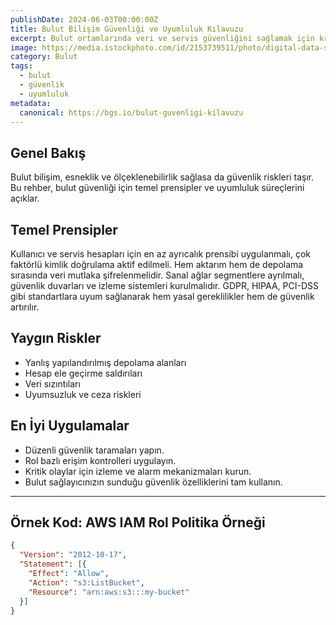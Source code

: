 ```yaml
---
publishDate: 2024-06-03T00:00:00Z
title: Bulut Bilişim Güvenliği ve Uyumluluk Kılavuzu
excerpt: Bulut ortamlarında veri ve servis güvenliğini sağlamak için kritik noktalar, riskler ve uyumluluk standartları.
image: https://media.istockphoto.com/id/2153739511/photo/digital-data-security-concept-cloud-computing-security.webp?a=1&b=1&s=612x612&w=0&k=20&c=hsuGOJ6HOaYIdn-c8e8Xvzp1Yasf5hgG01JBhj9tlU4=
category: Bulut
tags:
  - bulut
  - güvenlik
  - uyumluluk
metadata:
  canonical: https://bgs.io/bulut-guvenligi-kilavuzu
---
```



## Genel Bakış

Bulut bilişim, esneklik ve ölçeklenebilirlik sağlasa da güvenlik riskleri taşır. Bu rehber, bulut güvenliği için temel prensipler ve uyumluluk süreçlerini açıklar.

## Temel Prensipler

<DListItem dt="Kimlik ve Erişim Yönetimi (IAM)">
  Kullanıcı ve servis hesapları için en az ayrıcalık prensibi uygulanmalı, çok faktörlü kimlik doğrulama aktif edilmeli.
</DListItem>

<DListItem dt="Veri Şifreleme">
  Hem aktarım hem de depolama sırasında veri mutlaka şifrelenmelidir.
</DListItem>

<DListItem dt="Ağ Güvenliği">
  Sanal ağlar segmentlere ayrılmalı, güvenlik duvarları ve izleme sistemleri kurulmalıdır.
</DListItem>

<DListItem dt="Uyumluluk Standartları">
  GDPR, HIPAA, PCI-DSS gibi standartlara uyum sağlanarak hem yasal gereklilikler hem de güvenlik artırılır.
</DListItem>

## Yaygın Riskler

- Yanlış yapılandırılmış depolama alanları  
- Hesap ele geçirme saldırıları  
- Veri sızıntıları  
- Uyumsuzluk ve ceza riskleri  

## En İyi Uygulamalar

- Düzenli güvenlik taramaları yapın.  
- Rol bazlı erişim kontrolleri uygulayın.  
- Kritik olaylar için izleme ve alarm mekanizmaları kurun.  
- Bulut sağlayıcınızın sunduğu güvenlik özelliklerini tam kullanın.

---

## Örnek Kod: AWS IAM Rol Politika Örneği

```json
{
  "Version": "2012-10-17",
  "Statement": [{
    "Effect": "Allow",
    "Action": "s3:ListBucket",
    "Resource": "arn:aws:s3:::my-bucket"
  }]
}